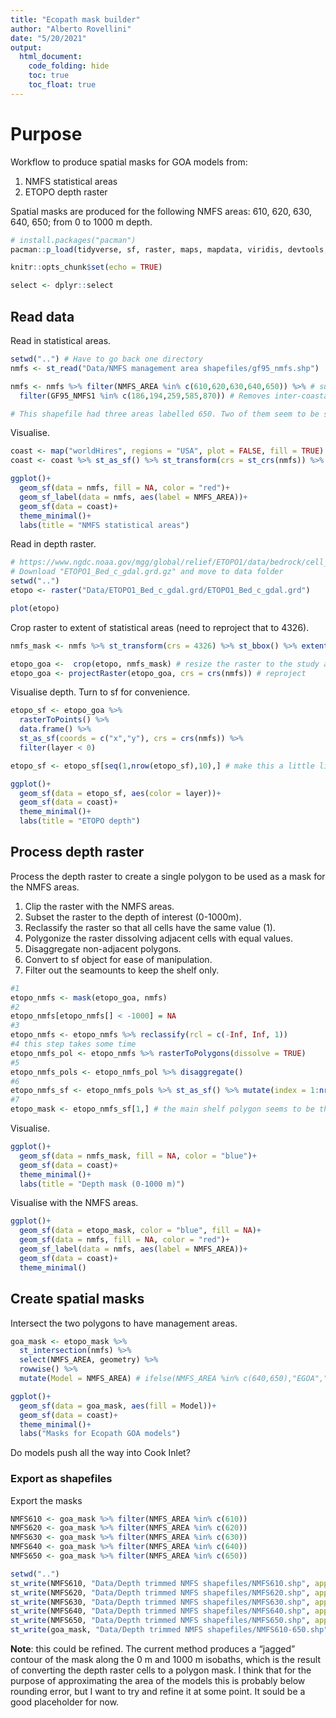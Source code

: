 ```yaml
---
title: "Ecopath mask builder"
author: "Alberto Rovellini"
date: "5/20/2021"
output: 
  html_document:
    code_folding: hide
    toc: true
    toc_float: true
---
```


# Purpose

Workflow to produce spatial masks for GOA models from:

1. NMFS statistical areas
2. ETOPO depth raster

Spatial masks are produced for the following NMFS areas: 610, 620, 630, 640, 650; from 0 to 1000 m depth.


```r
# install.packages("pacman")
pacman::p_load(tidyverse, sf, raster, maps, mapdata, viridis, devtools, rgdal, rgeos)
```

```r
knitr::opts_chunk$set(echo = TRUE)
```

```r
select <- dplyr::select
```

## Read data

Read in statistical areas.
```r
setwd("..") # Have to go back one directory
nmfs <- st_read("Data/NMFS management area shapefiles/gf95_nmfs.shp")
```

```r
nmfs <- nmfs %>% filter(NMFS_AREA %in% c(610,620,630,640,650)) %>% # subset to 610-650
  filter(GF95_NMFS1 %in% c(186,194,259,585,870)) # Removes inter-coastal in SE AK

# This shapefile had three areas labelled 650. Two of them seem to be smaller than the rest, so removed.
```

Visualise.
```r
coast <- map("worldHires", regions = "USA", plot = FALSE, fill = TRUE)
coast <- coast %>% st_as_sf() %>% st_transform(crs = st_crs(nmfs)) %>% st_crop(st_bbox(nmfs))

ggplot()+
  geom_sf(data = nmfs, fill = NA, color = "red")+
  geom_sf_label(data = nmfs, aes(label = NMFS_AREA))+
  geom_sf(data = coast)+
  theme_minimal()+
  labs(title = "NMFS statistical areas")
```


Read in depth raster.
```r
# https://www.ngdc.noaa.gov/mgg/global/relief/ETOPO1/data/bedrock/cell_registered/netcdf/
# Download "ETOPO1_Bed_c_gdal.grd.gz" and move to data folder
setwd("..")
etopo <- raster("Data/ETOPO1_Bed_c_gdal.grd/ETOPO1_Bed_c_gdal.grd")

plot(etopo)
```

Crop raster to extent of statistical areas (need to reproject that to 4326).
```r
nmfs_mask <- nmfs %>% st_transform(crs = 4326) %>% st_bbox() %>% extent() # get extent in 4326

etopo_goa <-  crop(etopo, nmfs_mask) # resize the raster to the study area
etopo_goa <- projectRaster(etopo_goa, crs = crs(nmfs)) # reproject
```

Visualise depth. Turn to sf for convenience.
```r
etopo_sf <- etopo_goa %>% 
  rasterToPoints() %>% 
  data.frame() %>% 
  st_as_sf(coords = c("x","y"), crs = crs(nmfs)) %>% 
  filter(layer < 0)

etopo_sf <- etopo_sf[seq(1,nrow(etopo_sf),10),] # make this a little lighter for plotting

ggplot()+
  geom_sf(data = etopo_sf, aes(color = layer))+
  geom_sf(data = coast)+
  theme_minimal()+
  labs(title = "ETOPO depth")
```

## Process depth raster

Process the depth raster to create a single polygon to be used as a mask for the NMFS areas. 

1. Clip the raster with the NMFS areas.
2. Subset the raster to the depth of interest (0-1000m).
3. Reclassify the raster so that all cells have the same value (1).
4. Polygonize the raster dissolving adjacent cells with equal values.
5. Disaggregate non-adjacent polygons.
6. Convert to sf object for ease of manipulation.
7. Filter out the seamounts to keep the shelf only.
```r
#1
etopo_nmfs <- mask(etopo_goa, nmfs)
#2
etopo_nmfs[etopo_nmfs[] < -1000] = NA
#3
etopo_nmfs <- etopo_nmfs %>% reclassify(rcl = c(-Inf, Inf, 1))
#4 this step takes some time
etopo_nmfs_pol <- etopo_nmfs %>% rasterToPolygons(dissolve = TRUE)
#5
etopo_nmfs_pols <- etopo_nmfs_pol %>% disaggregate()
#6
etopo_nmfs_sf <- etopo_nmfs_pols %>% st_as_sf() %>% mutate(index = 1:nrow(.))
#7
etopo_mask <- etopo_nmfs_sf[1,] # the main shelf polygon seems to be the first row
```

Visualise.
```r
ggplot()+
  geom_sf(data = nmfs_mask, fill = NA, color = "blue")+
  geom_sf(data = coast)+
  theme_minimal()+
  labs(title = "Depth mask (0-1000 m)")
```

Visualise with the NMFS areas.
```r
ggplot()+
  geom_sf(data = etopo_mask, color = "blue", fill = NA)+
  geom_sf(data = nmfs, fill = NA, color = "red")+
  geom_sf_label(data = nmfs, aes(label = NMFS_AREA))+
  geom_sf(data = coast)+
  theme_minimal()
```

## Create spatial masks

Intersect the two polygons to have management areas.
```r
goa_mask <- etopo_mask %>% 
  st_intersection(nmfs) %>% 
  select(NMFS_AREA, geometry) %>%
  rowwise() %>%
  mutate(Model = NMFS_AREA) # ifelse(NMFS_AREA %in% c(640,650),"EGOA","WGOA")

ggplot()+
  geom_sf(data = goa_mask, aes(fill = Model))+
  geom_sf(data = coast)+
  theme_minimal()+
  labs("Masks for Ecopath GOA models")
```
Do models push all the way into Cook Inlet?

### Export as shapefiles

Export the masks
```r
NMFS610 <- goa_mask %>% filter(NMFS_AREA %in% c(610))
NMFS620 <- goa_mask %>% filter(NMFS_AREA %in% c(620))
NMFS630 <- goa_mask %>% filter(NMFS_AREA %in% c(630))
NMFS640 <- goa_mask %>% filter(NMFS_AREA %in% c(640))
NMFS650 <- goa_mask %>% filter(NMFS_AREA %in% c(650))

setwd("..")
st_write(NMFS610, "Data/Depth trimmed NMFS shapefiles/NMFS610.shp", append = FALSE)
st_write(NMFS620, "Data/Depth trimmed NMFS shapefiles/NMFS620.shp", append = FALSE)
st_write(NMFS630, "Data/Depth trimmed NMFS shapefiles/NMFS630.shp", append = FALSE)
st_write(NMFS640, "Data/Depth trimmed NMFS shapefiles/NMFS640.shp", append = FALSE)
st_write(NMFS650, "Data/Depth trimmed NMFS shapefiles/NMFS650.shp", append = FALSE)
st_write(goa_mask, "Data/Depth trimmed NMFS shapefiles/NMFS610-650.shp", append = FALSE)
```

**Note**: this could be refined. The current method produces a "jagged" contour of the mask along the 0 m and 1000 m isobaths, which is the result of converting the depth raster cells to a polygon mask. I think that for the purpose of approximating the area of the models this is probably below rounding error, but I want to try and refine it at some point. It sould be a good placeholder for now.